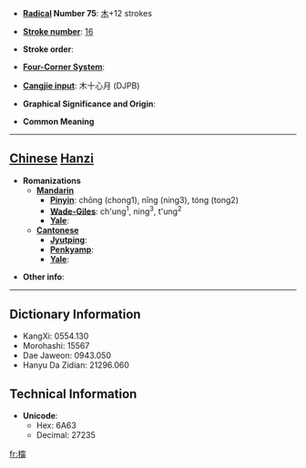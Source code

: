 * '''[[Wiktionary:Chinese radical index| Radical]] Number 75''': [[Wiktionary:Chinese radical index 木|木]]+12 strokes

* '''[[Wiktionary:Chinese total strokes index|Stroke number]]''': [[Wiktionary:Chinese total strokes index 16|16]]

* '''Stroke order''': 

* '''[[Wiktionary:Chinese four corner index|Four-Corner System]]''': 

* '''[[Wiktionary:Chinese Cangjie index|Cangjie input]]''': 木十心月 (DJPB)

* '''Graphical Significance and Origin''': 

* '''Common Meaning'''

----

== [[Chinese]] [[Hanzi]] ==

* '''Romanizations'''
** '''[[Mandarin]]'''
*** '''[[Pinyin]]''': chōng (chong1), nǐng (ning3), tóng (tong2)
*** '''[[Wade-Giles]]''': ch'ung<sup>1</sup>, ning<sup>3</sup>, t'ung<sup>2</sup>
*** '''[[Yale]]''': 
** '''[[Cantonese]]'''
*** '''[[Jyutping]]''':
*** '''[[Penkyamp]]''': 
*** '''[[Yale]]''': 

* '''Other info''': 

----

== Dictionary Information ==

* KangXi: 0554.130
* Morohashi: 15567
* Dae Jaweon: 0943.050
* Hanyu Da Zidian: 21296.060

== Technical Information ==

* '''Unicode''':
** Hex: 6A63
** Decimal: 27235

[[fr:橣]]